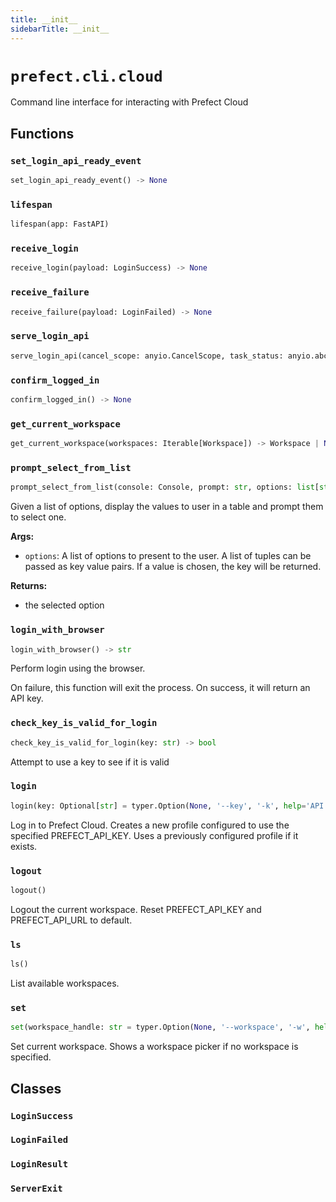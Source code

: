 ```yaml
---
title: __init__
sidebarTitle: __init__
---
```


# `prefect.cli.cloud`



Command line interface for interacting with Prefect Cloud


## Functions

### `set_login_api_ready_event` <sup><a href="https://github.com/PrefectHQ/prefect/blob/main/src/prefect/cli/cloud/__init__.py#L70" target="_blank"><Icon icon="github" style="width: 14px; height: 14px;" /></a></sup>

```python
set_login_api_ready_event() -> None
```

### `lifespan` <sup><a href="https://github.com/PrefectHQ/prefect/blob/main/src/prefect/cli/cloud/__init__.py#L75" target="_blank"><Icon icon="github" style="width: 14px; height: 14px;" /></a></sup>

```python
lifespan(app: FastAPI)
```

### `receive_login` <sup><a href="https://github.com/PrefectHQ/prefect/blob/main/src/prefect/cli/cloud/__init__.py#L114" target="_blank"><Icon icon="github" style="width: 14px; height: 14px;" /></a></sup>

```python
receive_login(payload: LoginSuccess) -> None
```

### `receive_failure` <sup><a href="https://github.com/PrefectHQ/prefect/blob/main/src/prefect/cli/cloud/__init__.py#L120" target="_blank"><Icon icon="github" style="width: 14px; height: 14px;" /></a></sup>

```python
receive_failure(payload: LoginFailed) -> None
```

### `serve_login_api` <sup><a href="https://github.com/PrefectHQ/prefect/blob/main/src/prefect/cli/cloud/__init__.py#L125" target="_blank"><Icon icon="github" style="width: 14px; height: 14px;" /></a></sup>

```python
serve_login_api(cancel_scope: anyio.CancelScope, task_status: anyio.abc.TaskStatus[uvicorn.Server]) -> None
```

### `confirm_logged_in` <sup><a href="https://github.com/PrefectHQ/prefect/blob/main/src/prefect/cli/cloud/__init__.py#L162" target="_blank"><Icon icon="github" style="width: 14px; height: 14px;" /></a></sup>

```python
confirm_logged_in() -> None
```

### `get_current_workspace` <sup><a href="https://github.com/PrefectHQ/prefect/blob/main/src/prefect/cli/cloud/__init__.py#L171" target="_blank"><Icon icon="github" style="width: 14px; height: 14px;" /></a></sup>

```python
get_current_workspace(workspaces: Iterable[Workspace]) -> Workspace | None
```

### `prompt_select_from_list` <sup><a href="https://github.com/PrefectHQ/prefect/blob/main/src/prefect/cli/cloud/__init__.py#L196" target="_blank"><Icon icon="github" style="width: 14px; height: 14px;" /></a></sup>

```python
prompt_select_from_list(console: Console, prompt: str, options: list[str] | list[tuple[T, str]]) -> str | T
```


Given a list of options, display the values to user in a table and prompt them
to select one.

**Args:**
- `options`: A list of options to present to the user.
A list of tuples can be passed as key value pairs. If a value is chosen, the
key will be returned.

**Returns:**
- the selected option


### `login_with_browser` <sup><a href="https://github.com/PrefectHQ/prefect/blob/main/src/prefect/cli/cloud/__init__.py#L268" target="_blank"><Icon icon="github" style="width: 14px; height: 14px;" /></a></sup>

```python
login_with_browser() -> str
```


Perform login using the browser.

On failure, this function will exit the process.
On success, it will return an API key.


### `check_key_is_valid_for_login` <sup><a href="https://github.com/PrefectHQ/prefect/blob/main/src/prefect/cli/cloud/__init__.py#L327" target="_blank"><Icon icon="github" style="width: 14px; height: 14px;" /></a></sup>

```python
check_key_is_valid_for_login(key: str) -> bool
```


Attempt to use a key to see if it is valid


### `login` <sup><a href="https://github.com/PrefectHQ/prefect/blob/main/src/prefect/cli/cloud/__init__.py#L395" target="_blank"><Icon icon="github" style="width: 14px; height: 14px;" /></a></sup>

```python
login(key: Optional[str] = typer.Option(None, '--key', '-k', help='API Key to authenticate with Prefect'), workspace_handle: Optional[str] = typer.Option(None, '--workspace', '-w', help="Full handle of workspace, in format '<account_handle>/<workspace_handle>'"))
```


Log in to Prefect Cloud.
Creates a new profile configured to use the specified PREFECT_API_KEY.
Uses a previously configured profile if it exists.


### `logout` <sup><a href="https://github.com/PrefectHQ/prefect/blob/main/src/prefect/cli/cloud/__init__.py#L597" target="_blank"><Icon icon="github" style="width: 14px; height: 14px;" /></a></sup>

```python
logout()
```


Logout the current workspace.
Reset PREFECT_API_KEY and PREFECT_API_URL to default.


### `ls` <sup><a href="https://github.com/PrefectHQ/prefect/blob/main/src/prefect/cli/cloud/__init__.py#L618" target="_blank"><Icon icon="github" style="width: 14px; height: 14px;" /></a></sup>

```python
ls()
```


List available workspaces.


### `set` <sup><a href="https://github.com/PrefectHQ/prefect/blob/main/src/prefect/cli/cloud/__init__.py#L648" target="_blank"><Icon icon="github" style="width: 14px; height: 14px;" /></a></sup>

```python
set(workspace_handle: str = typer.Option(None, '--workspace', '-w', help="Full handle of workspace, in format '<account_handle>/<workspace_handle>'"))
```


Set current workspace. Shows a workspace picker if no workspace is specified.


## Classes

### `LoginSuccess` <sup><a href="https://github.com/PrefectHQ/prefect/blob/main/src/prefect/cli/cloud/__init__.py#L96" target="_blank"><Icon icon="github" style="width: 14px; height: 14px;" /></a></sup>

### `LoginFailed` <sup><a href="https://github.com/PrefectHQ/prefect/blob/main/src/prefect/cli/cloud/__init__.py#L100" target="_blank"><Icon icon="github" style="width: 14px; height: 14px;" /></a></sup>

### `LoginResult` <sup><a href="https://github.com/PrefectHQ/prefect/blob/main/src/prefect/cli/cloud/__init__.py#L104" target="_blank"><Icon icon="github" style="width: 14px; height: 14px;" /></a></sup>

### `ServerExit` <sup><a href="https://github.com/PrefectHQ/prefect/blob/main/src/prefect/cli/cloud/__init__.py#L109" target="_blank"><Icon icon="github" style="width: 14px; height: 14px;" /></a></sup>
